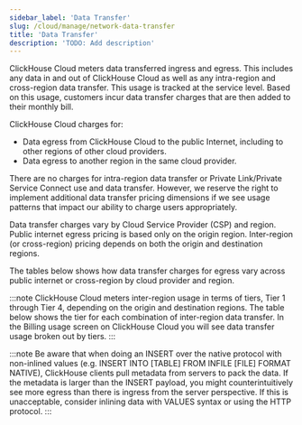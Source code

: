 ```yaml
---
sidebar_label: 'Data Transfer'
slug: /cloud/manage/network-data-transfer
title: 'Data Transfer'
description: 'TODO: Add description'
---
```



ClickHouse Cloud meters data transferred ingress and egress. 
This includes any data in and out of ClickHouse Cloud as well as any intra-region and cross-region data transfer. 
This usage is tracked at the service level. Based on this usage, customers incur data transfer charges that are then added to their monthly bill.

ClickHouse Cloud charges for:
- Data egress from ClickHouse Cloud to the public Internet, including to other regions of other cloud providers. 
- Data egress to another region in the same cloud provider.

There are no charges for intra-region data transfer or Private Link/Private Service Connect use and data transfer. 
However, we reserve the right to implement additional data transfer pricing dimensions if we see usage patterns that impact our ability to charge users appropriately.

Data transfer charges vary by Cloud Service Provider (CSP) and region. 
Public internet egress pricing is based only on the origin region. 
Inter-region (or cross-region) pricing depends on both the origin and destination regions.

The tables below shows how data transfer charges for egress vary across public internet or cross-region by cloud provider and region.

:::note
ClickHouse Cloud meters inter-region usage in terms of tiers, Tier 1 through Tier 4, depending on the origin and destination regions. The table below shows the tier for each combination of inter-region data transfer. In the Billing usage screen on ClickHouse Cloud you will see data transfer usage broken out by tiers. 
:::

:::note
Be aware that when doing an INSERT over the native protocol with non-inlined values (e.g. INSERT INTO [TABLE] FROM INFILE [FILE] FORMAT NATIVE), ClickHouse clients pull metadata from servers to pack the data. If the metadata is larger than the INSERT payload, you might counterintuitively see more egress than there is ingress from the server perspective. If this is unacceptable, consider inlining data with VALUES syntax or using the HTTP protocol.
:::

<NetworkPricing/>
